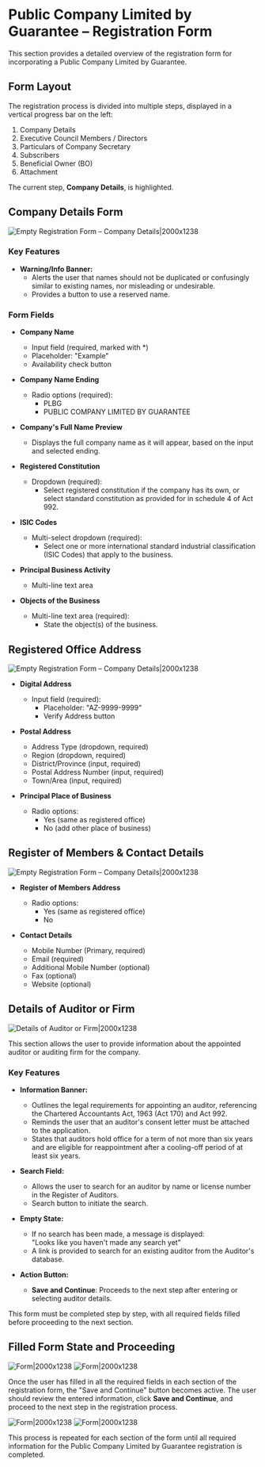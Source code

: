 # Public Company Limited by Guarantee – Registration Form

This section provides a detailed overview of the registration form for incorporating a Public Company Limited by Guarantee.

## Form Layout

The registration process is divided into multiple steps, displayed in a vertical progress bar on the left:
1. Company Details
2. Executive Council Members / Directors
3. Particulars of Company Secretary
4. Subscribers
5. Beneficial Owner (BO)
6. Attachment

The current step, **Company Details**, is highlighted.

## Company Details Form

![Empty Registration Form – Company Details|2000x1238](/guar10.png)

### Key Features

- **Warning/Info Banner:**  
  - Alerts the user that names should not be duplicated or confusingly similar to existing names, nor misleading or undesirable.
  - Provides a button to use a reserved name.

### Form Fields

- **Company Name**  
  - Input field (required, marked with *)  
  - Placeholder: "Example" 
  - Availability check button

- **Company Name Ending**  
  - Radio options (required):
    - PLBG
    - PUBLIC COMPANY LIMITED BY GUARANTEE

- **Company's Full Name Preview**  
  - Displays the full company name as it will appear, based on the input and selected ending.

- **Registered Constitution**  
  - Dropdown (required):  
    - Select registered constitution if the company has its own, or select standard constitution as provided for in schedule 4 of Act 992.

- **ISIC Codes**  
  - Multi-select dropdown (required):  
    - Select one or more international standard industrial classification (ISIC Codes) that apply to the business.

- **Principal Business Activity**  
  - Multi-line text area

- **Objects of the Business**  
  - Multi-line text area (required):  
    - State the object(s) of the business.

## Registered Office Address

![Empty Registration Form – Company Details|2000x1238](/guar11.png)


- **Digital Address**  
  - Input field (required):  
    - Placeholder: "AZ-9999-9999"
    - Verify Address button

- **Postal Address**  
  - Address Type (dropdown, required)
  - Region (dropdown, required)
  - District/Province (input, required)
  - Postal Address Number (input, required)
  - Town/Area (input, required)

- **Principal Place of Business**  
  - Radio options:  
    - Yes (same as registered office)
    - No (add other place of business)

## Register of Members & Contact Details

![Empty Registration Form – Company Details|2000x1238](/guar12.png)

- **Register of Members Address**  
  - Radio options:  
    - Yes (same as registered office)
    - No

- **Contact Details**  
  - Mobile Number (Primary, required)
  - Email (required)
  - Additional Mobile Number (optional)
  - Fax (optional)
  - Website (optional)

## Details of Auditor or Firm

![Details of Auditor or Firm|2000x1238](/guar13.png)

This section allows the user to provide information about the appointed auditor or auditing firm for the company.

### Key Features

- **Information Banner:**  
  - Outlines the legal requirements for appointing an auditor, referencing the Chartered Accountants Act, 1963 (Act 170) and Act 992.
  - Reminds the user that an auditor's consent letter must be attached to the application.
  - States that auditors hold office for a term of not more than six years and are eligible for reappointment after a cooling-off period of at least six years.

- **Search Field:**  
  - Allows the user to search for an auditor by name or license number in the Register of Auditors.
  - Search button to initiate the search.

- **Empty State:**  
  - If no search has been made, a message is displayed:  
    "Looks like you haven't made any search yet"
  - A link is provided to search for an existing auditor from the Auditor's database.

- **Action Button:**  
  - **Save and Continue**: Proceeds to the next step after entering or selecting auditor details.

This form must be completed step by step, with all required fields filled before proceeding to the next section.

## Filled Form State and Proceeding

![Form|2000x1238](/guar14.png)
![Form|2000x1238](/guar15.png)

Once the user has filled in all the required fields in each section of the registration form, the "Save and Continue" button becomes active. The user should review the entered information, click **Save and Continue**, and proceed to the next step in the registration process.

![Form|2000x1238](/guar16.png)
![Form|2000x1238](/guar17.png)

This process is repeated for each section of the form until all required information for the Public Company Limited by Guarantee registration is completed.
